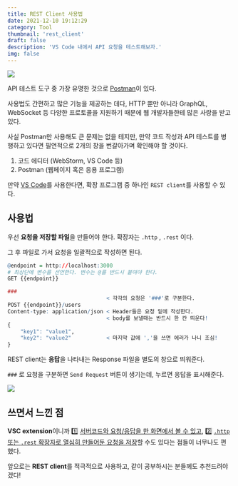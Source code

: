 ```yaml
---
title: REST Client 사용법
date: 2021-12-10 19:12:29
category: Tool
thumbnail: 'rest_client'
draft: false
description: 'VS Code 내에서 API 요청을 테스트해보자.'
img: false
---
```



![](https://i.imgur.com/azERzPm.png)

API 테스트 도구 중 가장 유명한 것으로 [Postman](https://www.postman.com/)이 있다.

사용법도 간편하고 많은 기능을 제공하는 데다, HTTP 뿐만 아니라 GraphQL, WebSocket 등 다양한 프로토콜을 지원하기 때문에 웹 개발자들한테 많은 사랑을 받고 있다.

사실 Postman만 사용해도 큰 문제는 없을 테지만, 만약 코드 작성과 API 테스트를 병행하고 있다면 필연적으로 2개의 창을 번갈아가며 확인해야 할 것이다.

1. 코드 에디터 (WebStorm, VS Code 등)
2. Postman (웹페이지 혹은 응용 프로그램)

만약 [VS Code](https://code.visualstudio.com/)를 사용한다면, 확장 프로그램 중 하나인 `REST client`를 사용할 수 있다.

## 사용법

우선 **요청을 저장할 파일**을 만들어야 한다. 확장자는 `.http` , `.rest` 이다.

그 후 파일로 가서 요청을 일괄적으로 작성하면 된다.

```r
@endpoint = http://localhost:3000
# 최상단에 변수를 선언한다. 변수는 @를 반드시 붙여야 한다.
GET {{endpoint}}

###
                               < 각각의 요청은 '###'로 구분한다.
POST {{endpoint}}/users
Content-type: application/json < Header들은 요청 밑에 작성한다.
                               < body를 보낼때는 반드시 한 칸 띄운다!
{
    "key1": "value1",
    "key2": "value2"           < 마지막 값에 ','을 쓰면 에러가 나니 조심!
}

```

REST client는 **응답**을 나타내는 Response 파일을 별도의 창으로 띄워준다.

`###` 로 요청을 구분하면 `Send Request` 버튼이 생기는데, 누르면 응답을 표시해준다.

![](https://i.imgur.com/QzOfh6l.png)

## 쓰면서 느낀 점

**VSC extension**이니까 1️⃣ <u>서버코드와 요청/응답을 한 화면에서 볼 수 있고</u>, 2️⃣ <u>`.http` 또는 `.rest` 확장자로 열심히 만들어둔 요청을 저장</u>할 수도 있다는 점들이 너무나도 편했다.

앞으로는 **REST client**를 적극적으로 사용하고, 같이 공부하시는 분들께도 추천드려야 겠다!
